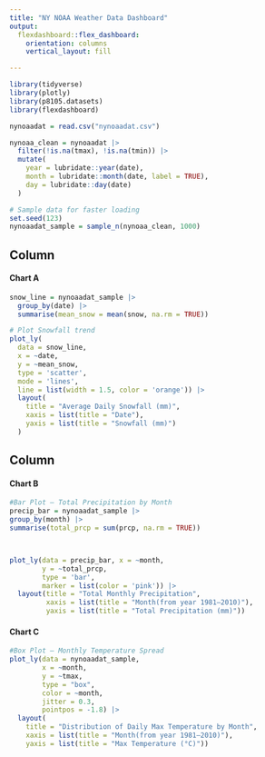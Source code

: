 ```yaml
---
title: "NY NOAA Weather Data Dashboard"
output: 
  flexdashboard::flex_dashboard:
    orientation: columns
    vertical_layout: fill

---
```



```r
library(tidyverse)
library(plotly)
library(p8105.datasets)
library(flexdashboard)

```



```r
nynoaadat = read.csv("nynoaadat.csv")

nynoaa_clean = nynoaadat |>
  filter(!is.na(tmax), !is.na(tmin)) |>
  mutate(
    year = lubridate::year(date),
    month = lubridate::month(date, label = TRUE),
    day = lubridate::day(date)
  )

# Sample data for faster loading
set.seed(123)
nynoaadat_sample = sample_n(nynoaa_clean, 1000)
```

Column {data-width=650}
-----------------------------------------------------------------------


#### Chart A

```r

snow_line = nynoaadat_sample |>
  group_by(date) |>
  summarise(mean_snow = mean(snow, na.rm = TRUE))

# Plot Snowfall trend
plot_ly(
  data = snow_line,
  x = ~date,
  y = ~mean_snow,
  type = 'scatter',
  mode = 'lines',
  line = list(width = 1.5, color = 'orange')) |>
  layout(
    title = "Average Daily Snowfall (mm)",
    xaxis = list(title = "Date"),
    yaxis = list(title = "Snowfall (mm)")
  )
```


Column {data-width=350}
-----------------------------------------------------------------------


#### Chart B

```r
#Bar Plot – Total Precipitation by Month
precip_bar = nynoaadat_sample |>
group_by(month) |>
summarise(total_prcp = sum(prcp, na.rm = TRUE))



plot_ly(data = precip_bar, x = ~month,
        y = ~total_prcp,
        type = 'bar',
        marker = list(color = 'pink')) |>
  layout(title = "Total Monthly Precipitation",
         xaxis = list(title = "Month(from year 1981–2010)"),
         yaxis = list(title = "Total Precipitation (mm)"))
```

#### Chart C
```r
#Box Plot – Monthly Temperature Spread
plot_ly(data = nynoaadat_sample,
        x = ~month,
        y = ~tmax,
        type = "box",
        color = ~month,
        jitter = 0.3,
        pointpos = -1.8) |>
  layout(
    title = "Distribution of Daily Max Temperature by Month",
    xaxis = list(title = "Month(from year 1981–2010)"),
    yaxis = list(title = "Max Temperature (°C)"))
```

